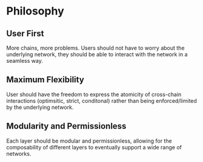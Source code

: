 # Philosophy

## User First

More chains, more problems. Users should not have to worry about the underlying network, they should be able to interact with the network in a seamless way.

## Maximum Flexibility

User should have the freedom to express the atomicity of cross-chain interactions (optimsitic, strict, conditonal) rather than being enforced/limited by the underlying network.

## Modularity and Permissionless

Each layer should be modular and permissionless, allowing for the composability of different layers to eventually support a wide range of networks.
